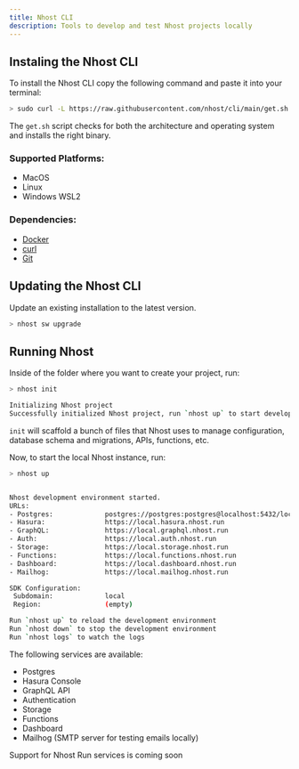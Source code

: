 ```yaml
---
title: Nhost CLI
description: Tools to develop and test Nhost projects locally
---
```


## Instaling the Nhost CLI

To install the Nhost CLI copy the following command and paste it into your terminal:

```bash
> sudo curl -L https://raw.githubusercontent.com/nhost/cli/main/get.sh | bash
```

The `get.sh` script checks for both the architecture and operating system and installs the right binary. 

### Supported Platforms:

- MacOS
- Linux
- Windows WSL2

### Dependencies:

- [Docker](https://docs.docker.com/get-docker/)
- [curl](https://curl.se/)
- [Git](https://git-scm.com/downloads)

## Updating the Nhost CLI

Update an existing installation to the latest version.

```bash Terminal
> nhost sw upgrade
```

## Running Nhost

Inside of the folder where you want to create your project, run:

```bash Terminal
> nhost init

Initializing Nhost project
Successfully initialized Nhost project, run `nhost up` to start development
```

`init` will scaffold a bunch of files that Nhost uses to manage configuration, database schema and migrations, APIs, functions, etc.

Now, to start the local Nhost instance, run:

```bash Terminal
> nhost up


Nhost development environment started.
URLs:
- Postgres:             postgres://postgres:postgres@localhost:5432/local
- Hasura:               https://local.hasura.nhost.run
- GraphQL:              https://local.graphql.nhost.run
- Auth:                 https://local.auth.nhost.run
- Storage:              https://local.storage.nhost.run
- Functions:            https://local.functions.nhost.run
- Dashboard:            https://local.dashboard.nhost.run
- Mailhog:              https://local.mailhog.nhost.run

SDK Configuration:
 Subdomain:             local
 Region:                (empty)

Run `nhost up` to reload the development environment
Run `nhost down` to stop the development environment
Run `nhost logs` to watch the logs
```

The following services are available:

- Postgres
- Hasura Console
- GraphQL API
- Authentication
- Storage
- Functions
- Dashboard
- Mailhog (SMTP server for testing emails locally)

<Info>Support for Nhost Run services is coming soon</Info>
